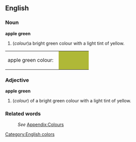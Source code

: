 ==English==
[[Category:English colors]]

===Noun===
'''apple green'''
#(''colour'')a bright green colour with a light tint of yellow.
<table><tr><td>apple green colour: &nbsp;</td>
<td bgcolor="#AFB837" width="80">&nbsp; </td></tr></table>

===Adjective===
'''apple green'''
#(''colour'') of a bright green colour with a light tint of yellow.

===Related words===
:''See'' [[Wiktionary_Appendix:Colours|Appendix:Colours]]